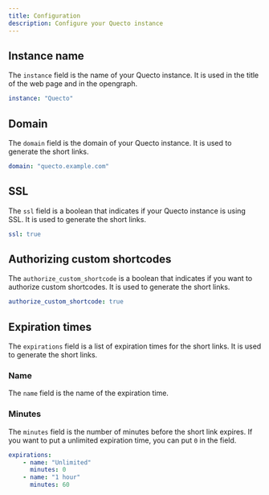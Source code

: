 ```yaml
---
title: Configuration
description: Configure your Quecto instance
---
```


## Instance name
The `instance` field is the name of your Quecto instance. It is used in the title of the web page and in the opengraph.

```yaml title="config.yml"
instance: "Quecto"
```

## Domain
The `domain` field is the domain of your Quecto instance. It is used to generate the short links.

```yaml title="config.yml"
domain: "quecto.example.com"
```

## SSL
The `ssl` field is a boolean that indicates if your Quecto instance is using SSL. It is used to generate the short links.

```yaml title="config.yml"
ssl: true
```

## Authorizing custom shortcodes
The `authorize_custom_shortcode` is a boolean that indicates if you want to authorize custom shortcodes. It is used to generate the short links.

```yaml title="config.yml"
authorize_custom_shortcode: true
```

## Expiration times
The `expirations` field is a list of expiration times for the short links. It is used to generate the short links.

### Name

The `name` field is the name of the expiration time.

### Minutes
The `minutes` field is the number of minutes before the short link expires.
If you want to put a unlimited expiration time, you can put `0` in the field.

```yaml title="config.yml"
expirations:
    - name: "Unlimited"
      minutes: 0
    - name: "1 hour"
      minutes: 60
```